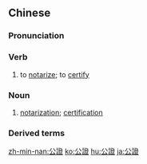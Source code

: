 {{also|公证}}
==Chinese==
{{zh-forms|s=公证}}

===Pronunciation===
{{zh-pron
|m=gōngzhèng
|c=gung1 zing3
|mn=kong-chèng
|ma=Zh-gongzhèng.ogg
|cat=v,n
}}

===Verb===
{{zh-verb}}

# to [[notarize]]; to [[certify]] {{gloss|a document}}

===Noun===
{{zh-noun}}

# [[notarization]]; [[certification]] {{gloss|of documents}}

===Derived terms===
{{zh-der|公證處|公證人|公證書|公證員}}

{{zh-cat|Advanced}}

[[zh-min-nan:公證]]
[[ko:公證]]
[[hu:公證]]
[[ja:公證]]